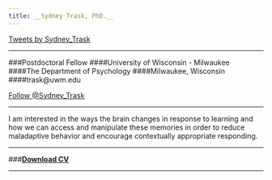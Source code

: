 ```yaml
---
title: __Sydney Trask, PhD.__
---
```

<a class="twitter-timeline" data-width="450" data-height="1000" href="https://twitter.com/Sydney_Trask">Tweets by Sydney_Trask</a> <script async src="//platform.twitter.com/widgets.js" charset="utf-8"></script>



---

###Postdoctoral Fellow
####University of Wisconsin - Milwaukee  
####The Department of Psychology
####Milwaukee, Wisconsin  
####trask@uwm.edu

<a href="https://twitter.com/Sydney_Trask?ref_src=twsrc%5Etfw" class="twitter-follow-button" data-show-count="false">Follow @Sydney_Trask</a><script async src="https://platform.twitter.com/widgets.js" charset="utf-8"></script>

---

I am interested in the ways the brain changes in response to learning and how we can access and manipulate these memories in order to reduce maladaptive behavior and encourage contextually appropriate responding. 

___

###[__Download CV__](pubs/Curriculum Vitae Trask.pdf)

___ 





